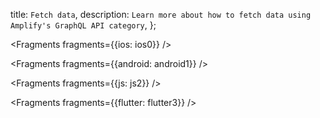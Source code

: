   title: `Fetch data`,
  description: `Learn more about how to fetch data using Amplify's GraphQL API category`,
};


<Fragments fragments={{ios: ios0}} />


<Fragments fragments={{android: android1}} />


<Fragments fragments={{js: js2}} />


<Fragments fragments={{flutter: flutter3}} />
